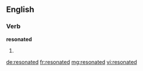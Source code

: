 ==English==

===Verb===
'''resonated'''

# {{en-past of|resonate}}

[[de:resonated]]
[[fr:resonated]]
[[mg:resonated]]
[[vi:resonated]]